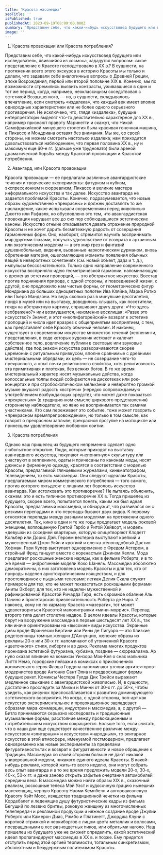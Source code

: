 ```yaml
---
title: 'Красота массмедиа'
seoTitle: ''
isPublished: true
publishedAt: 2023-09-19T08:00:00.000Z
summary: 'Представим себе, что какой-нибудь искусствовед будущего или исследователь, явившийся из космоса, зададутся вопросом: какое представление о Красоте господствовало в XX в.?'
image: ''
---
```


1. Красота провокации или Красота потребления?

Представим себе, что какой-нибудь искусствовед будущего или
исследователь, явившийся из космоса, зададутся вопросом: какое
представление о Красоте господствовало в XX в.? В сущности,
на протяжении всего этого экскурса в историю Красоты мы только
и делали, что задавали себе аналогичные вопросы о Древней Греции,
эпохе Возрождения, первой или второй половине XIX в. Конечно, мы
по возможности стремились выявить контрасты, уживавшиеся в один
и тот же период, когда, например, неоклассицизм соседствовал с эстетикой Возвышенного, — но, в сущности, складывалось впечатление,
если смотреть «издалека», что каждый век имеет вполне однородные
характеристики или не более одного серьезного противоречия.
Не исключено, что, глядя «издалека», будущие интерпретаторы выделят что-то действительно характерное для XX в., например признают
правоту Маринетти и скажут, что Никой Самофракийской минувшего
столетия была красивая гоночная машина, а Пикассо и Мондриана
оставят без внимания. Мы же, со своей стороны, не можем смотреть
настолько издалека; нам приходится довольствоваться наблюдением,
что первая половина XX в., ну и максимум еще 60-е гг. (дальше уже
трудновато) были ареной драматической борьбы между Красотой
провокации и Красотой потребления.

2. Авангард, или Красота провокации

Красота провокации — ее предлагали различные авангардистские
течения и творческие эксперименты: футуризм и кубизм, экспрессионизм и сюрреализм, Пикассо и великие мастера информального
искусства и так далее. Искусство авангарда не задается проблемой
Красоты. Конечно, подразумевается, что новые образы художественно «прекрасны» и должны доставлять то же наслаждение, какое
испытывали современники перед живописью Джотто или Рафаэля, но
обусловлено это тем, что авангардистская провокация нарушает все
до сих пор соблюдавшиеся эстетические каноны. Искусство отныне
отказывается давать отражение природной Красоты и не хочет дарить
безмятежную радость от созерцания гармоничных форм. Оно, наоборот, стремится научить воспринимать мир другими глазами, получать
удовольствие от возврата к архаичным или экзотическим моделям —
а это мир грез и фантазий душевнобольных, видения, вызванные
наркотическим дурманом, вновь обретенная материя, ошеломляющие моменты появления обычных вещей в невероятных сочетаниях
(см. новый объект, дада и т. д.), импульсы бессознательного.
Только одно направление современного искусства восприняло идею
геометрической гармонии, напоминающую о временах эстетики
пропорций, — это абстрактное искусство. Восстав против подчинения
природе, с одной стороны, и повседневной жизни, с другой, оно
предложило нам чистые формы, от геометрических фигур Мондриана до больших одноцветных полотен Ива Кляйна, Марка Ротко или
Пьеро Мандзони. Но ведь сколько раз в минувшие десятилетия, придя
в музей или на выставку, доводилось слышать, как посетители, глядя
на абстрактную картину, спрашивают другу друга: «Что здесь изображено?» или возмущаются, неизменно восклицая: «Разве это искусство?» Значит, и этот «неопифагорейский» возврат к эстетике пропорций и числа идет вразрез с общепринятым восприятием, с тем, как
представляет себе Красоту обычный человек.
И наконец, существует в современном искусстве множество течений
(хеппенинги, представления, в ходе которых художник истязает и калечит собственное тело, вовлечение публики в световые или звуковые
действа), где под знаком искусства разворачиваются скорее церемонии с ритуальным привкусом, вполне сравнимые с древними мистериальными обрядами; их цель — не созерцание чего-то прекрасного,
а опыт почти религиозного свойства, хотя религиозность эта примитивная и плотская, без всяких богов. В то же время мистериальный
характер носят музыкальные действа, когда колоссальные толпы
людей собираются на дискотеках или рок-концертах и при стробоскопическом мелькании и невероятно громкой музыке вкушают радость
«встречи» (нередко сопровождаемую употреблением возбуждающих
средств), что может даже показаться «прекрасным» (в традиционном
смысле циркового представления) стороннему наблюдателю, но явно
не воспринимается так самими участниками. Кто сам переживает
это событие, тоже может говорить о «прекрасном времяпрепровождении», но только в том смысле, как говорят о прекрасном заплыве,
прекрасной прогулке на мотоцикле или принесшем удовлетворение
любовном соитии.

3. Красота потребления

Однако наш пришелец из будущего непременно сделает одно
любопытное открытие. Люди, которые приходят на выставку авангардного искусства, покупают «непонятную» скульптуру или участвуют
в хеппенинге, одеты и причесаны по канонам моды, носят джинсы
и фирменную одежду, красятся в соответствии с моделью Красоты,
предлагаемой глянцевыми журналами, кинематографом, телевидением, то есть массмедиа. Они следуют идеалам Красоты, предлагаемым миром коммерческого потребления — того самого, против
которого пятьдесят с лишним лет боролось искусство авангарда.
Как истолковать это противоречие? Не пытаясь объяснить, скажем:
это и есть типичное противоречие XX в.
Тогда пришелец из будущего, скорее всего, попытается понять, каким
же был идеал Красоты, предлагаемый массмедиа, и обнаружит, что
развивался он с резкими перепадами и что перепады бывают двух
видов. К первому относятся перепады между разными моделями на
протяжении одного десятилетия. Так, кино в одни и те же годы предлагает модель роковой женщины, воплощенную Гретой Гарбо и Ритой
Хейворт, и модель «девушки из соседней квартиры», которую олицетворяют Клодетт Кольбер или Дорис Дэй. Героем вестерна выступают
крепкий и мужественный Джон Уэйн и кроткий и слегка женоподобный Дастин Хофман. Гэри Купер выступает одновременно с Фредом
Астером, а стройный Фред танцует вместе с коренастым Джином
Келли. Мода предлагает роскошные женские наряды, как в фильме
Роберта, и в то же время — андрогинные модели Коко Шанель.
Массмедиа абсолютно демократичны, в них заготовлена модель
Красоты и для тех, кто от природы наделен аристократическим изяществом, и для простолюдинок с пышными телесами; легкая Делия
Скала служит примером для тех, кто не может похвастаться роскошными формами Аниты Экберг; для тех, кто не наделен мужественной
и рафинированной Красотой Ричарда Гира, есть скромное обаяние
Аль Пачино и пролетарская привлекательность Роберта де Ниро.
И наконец, кому не по карману Красота «мазерати», тот может удовлетвориться Красотой малолитражки «мини-моррис».
Перепад второго типа делит столетие надвое. В целом идеалы Красоты, которые берут на вооружение массмедиа в первые шестьдесят лет
XX в., так или иначе ориентированы на «высокие» виды искусства.
Экранные дивы вроде Франчески Бертини или Рины де Лигуоро —
это близкие родственницы томных женщин Д'Аннунцио, женские образы из рекламы 20-х или 30-х гг. напоминают об утонченной Красоте
«цветочного» стиля, либерти и ар деко. Реклама многих продуктов
пронизана эстетикой футуризма, кубизма, позднее — сюрреализма.
Ар нуво оказал влияние на комиксы Уинзора Мак-Кея о снах мальчика
Литтл Немо, городские пейзажи в комиксах о приключениях космического героя Флэша Гордона напоминают утопии архитекторов-модернистов вроде Антонио Сант'Элиа и предвосхищают формы будущих
ракет. Комиксы Честера Гулда Дик Трейси выражают медленное
свыкание с авангардистской живописью. И, в сущности, достаточно
проследить за Микки и Минни от 30-х гг. до 50-х, чтобы увидеть, как
рисунок приспосабливается к развитию доминирующего эстетического восприятия. Но когда, с одной стороны, поп-арт как искусство
экспериментальное и провокационное завладевает образами мира
коммерции, индустрии и массмедиа, а, с другой — Битлз принимаются
серьезно исследовать и традиционные музыкальные формы, расстояние между провокационным и потребительским искусством сокращается. Больше того, если считать, что в наши дни еще существует
качественное различие между искусством «элитарным» и искусством
«народным», то элитарное искусство в этой атмосфере, именуемой
постмодерном, предлагает одновременно как новые эксперименты
за пределами фигуративности.так и возврат к фигуративности
и новое обращение к традиции. Массмедиа со своей стороны больше
не дают никакой универсальной модели, никакого единого идеала
Красоты. В какой-нибудь рекламе, которой жить-то всего неделю, они
могут собрать весь опыт авангарда и в то же время предложить модели 20-х, 30-х, 40-х, 50-х гг. и даже заново открыть забытые очертания
автомобилей середины века. В массмедиа можно найти образы
XIX в., сказочный реализм, роскошные телеса Мэй Уэст и худосочную
грацию нынешних манекенщиц, черную Красоту Наоми Кемпбелл
и англосаксонскую Красоту Кэйт Мосс, изящество традиционной
чечетки из фильма Кордебалет и леденящие душу футуристические
кадры из фильма Бегущий по лезвию бритвы, роковую женщину
из многочисленных телепередач и рекламной продукции и нежное
создание вроде Джулии Робертс или Камерон Диас, Рэмбо и Платинетт, Джорджа Клуни с короткой стрижкой и неокиборгов с лицом
цвета металлик и волосами, превращенными в лес разноцветных
пиков, или обритыми наголо. Наш пришелец из будущего уже не
сможет определить, какой эстетический идеал пропагандируют
массмедиа в XX в. и позже. Ему придется отступить перед этой оргией
терпимости, тотальным синкретизмом, абсолютным и безудержным
политеизмом Красоты.
